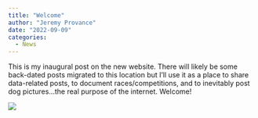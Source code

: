 ```yaml
---
title: "Welcome"
author: "Jeremy Provance"
date: "2022-09-09"
categories:
  - News
---
```


This is my inaugural post on the new website. There will likely be some back-dated posts migrated to this location but I'll use it as a place to share data-related posts, to document races/competitions, and to inevitably post dog pictures...the real purpose of the internet. Welcome!

![](new-hampshire.jpeg)
